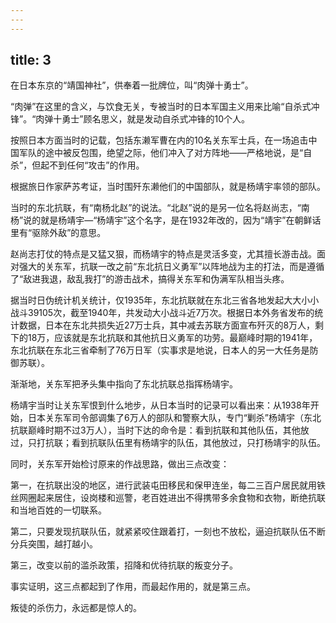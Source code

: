 ```yaml
---
---
---
```

title: 3
---



在日本东京的“靖国神社”，供奉着一批牌位，叫“肉弹十勇士”。

“肉弹”在这里的含义，与饮食无关，专被当时的日本军国主义用来比喻“自杀式冲锋”。“肉弹十勇士”顾名思义，就是发动自杀式冲锋的10个人。

按照日本方面当时的记载，包括东濑军曹在内的10名关东军士兵，在一场追击中国军队的途中被反包围，绝望之际，他们冲入了对方阵地——严格地说，是“自杀”，但起不到任何“攻击”的作用。

根据旅日作家萨苏考证，当时围歼东濑他们的中国部队，就是杨靖宇率领的部队。

当时的东北抗联，有“南杨北赵”的说法。“北赵”说的是另一位名将赵尚志，“南杨”说的就是杨靖宇—“杨靖宇”这个名字，是在1932年改的，因为“靖宇”在朝鲜话里有“驱除外敌”的意思。

赵尚志打仗的特点是又猛又狠，而杨靖宇的特点是灵活多变，尤其擅长游击战。面对强大的关东军，抗联一改之前“东北抗日义勇军”以阵地战为主的打法，而是遵循了“敌进我退，敌乱我打”的游击战术，搞得关东军和伪满军队相当头疼。

据当时日伪统计机关统计，仅1935年，东北抗联就在东北三省各地发起大大小小战斗39105次，截至1940年，共发动大小战斗近7万次。根据日本外务省发布的统计数据，日本在东北共损失近27万士兵，其中减去苏联方面宣布歼灭的8万人，剩下的18万，应该就是东北抗联和其他抗日义勇军的功劳。最巅峰时期的1941年，东北抗联在东北三省牵制了76万日军（实事求是地说，日本人的另一大任务是防御苏联）。

渐渐地，关东军把矛头集中指向了东北抗联总指挥杨靖宇。

杨靖宇当时让关东军恨到什么地步，从日本当时的记录可以看出来：从1938年开始，日本关东军司令部调集了6万人的部队和警察大队，专门“剿杀”杨靖宇（东北抗联巅峰时期不过3万人），当时下达的命令是：看到抗联和其他队伍，其他放过，只打抗联；看到抗联队伍里有杨靖宇的队伍，其他放过，只打杨靖宇的队伍。

同时，关东军开始检讨原来的作战思路，做出三点改变：

第一，在抗联出没的地区，进行武装屯田移民和保甲连坐，每二三百户居民就用铁丝网圈起来居住，设岗楼和巡警，老百姓进出不得携带多余食物和衣物，断绝抗联和当地百姓的一切联系。

第二，只要发现抗联队伍，就紧紧咬住跟着打，一刻也不放松，逼迫抗联队伍不断分兵突围，越打越小。

第三，改变以前的滥杀政策，招降和优待抗联的叛变分子。

事实证明，这三点都起到了作用，而最起作用的，就是第三点。

叛徒的杀伤力，永远都是惊人的。